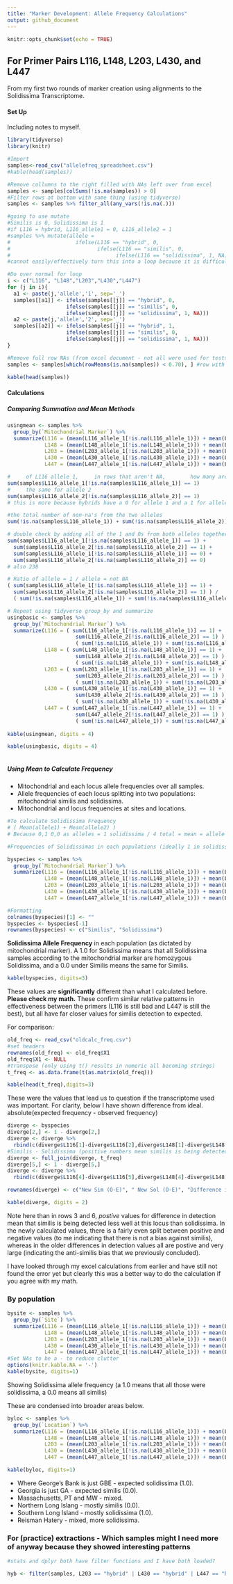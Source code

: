 ```yaml
---
title: "Marker Development: Allele Frequency Calculations"
output: github_document
---
```


```r
knitr::opts_chunk$set(echo = TRUE)
```

## For Primer Pairs L116, L148, L203, L430, and L447
From my first two rounds of marker creation using alignments to the Solidissima Transcriptome.


#### Set Up
Including notes to myself.

```r
library(tidyverse)
library(knitr)

#Import
samples<-read_csv("allelefreq_spreadsheet.csv")
#kable(head(samples))

#Remove collumns to the right filled with NAs left over from excel
samples <- samples[colSums(!is.na(samples)) > 0]
#Filter rows at bottom with same thing (using tidyverse)
samples <- samples %>% filter_all(any_vars(!is.na(.)))
```

```r
#going to use mutate
#Similis is 0, Solidissima is 1
#if L116 = hybrid, L116_allele1 = 0, L116_allele2 = 1
#samples %>% mutate(allele = 
#                     ifelse(L116 == "hybrid", 0, 
#                            ifelse(L116 == "similis", 0, 
#                                  ifelse(L116 == "solidissima", 1, NA))))
#cannot easily/effectively turn this into a loop because it is difficult to iterate over collumn names and even more so difficult to create new collumn name within mutate.

#Do over normal for loop
i <- c("L116", "L148","L203","L430","L447")
for (j in i){
  a1 <- paste(j,'allele','1', sep='_')
  samples[[a1]] <- ifelse(samples[[j]] == "hybrid", 0, 
                   ifelse(samples[[j]] == "similis", 0, 
                   ifelse(samples[[j]] == "solidissima", 1, NA)))
  a2 <- paste(j,'allele','2', sep='_')
  samples[[a2]] <- ifelse(samples[[j]] == "hybrid", 1, 
                   ifelse(samples[[j]] == "similis", 0, 
                   ifelse(samples[[j]] == "solidissima", 1, NA)))
}

#Remove full row NAs (from excel document - not all were used for tests)
samples <- samples[which(rowMeans(is.na(samples)) < 0.70), ] #row with 70% or more NA. 15/21 of NA variables (the number of loci*3), is 71%

kable(head(samples))
```

#### Calculations

##### Comparing Summation and Mean Methods

```r
usingmean <- samples %>%
  group_by(`Mitochondrial Marker`) %>%
  summarize(L116 = (mean(L116_allele_1[!is.na(L116_allele_1)]) + mean(L116_allele_2[!is.na(L116_allele_2)]))/2, 
            L148 = (mean(L148_allele_1[!is.na(L148_allele_1)]) + mean(L148_allele_2[!is.na(L148_allele_2)]))/2, 
            L203 = (mean(L203_allele_1[!is.na(L203_allele_1)]) + mean(L203_allele_2[!is.na(L203_allele_2)]))/2,
            L430 = (mean(L430_allele_1[!is.na(L430_allele_1)]) + mean(L430_allele_2[!is.na(L430_allele_2)]))/2,
            L447 = (mean(L447_allele_1[!is.na(L447_allele_1)]) + mean(L447_allele_2[!is.na(L447_allele_2)]))/2)

#     of L116 allele 1,     in rows that aren't NA,        how many are exactly 1 (solidissima allele)
sum(samples$L116_allele_1[!is.na(samples$L116_allele_1)] == 1)
#     the same for allele 2
sum(samples$L116_allele_2[!is.na(samples$L116_allele_2)] == 1) 
# this is more because hybrids have a 0 for allele 1 and a 1 for allele 2

#the total number of non-na's from the two alleles
sum(!is.na(samples$L116_allele_1)) + sum(!is.na(samples$L116_allele_2))     #119 from each is 238 total

# double check by adding all of the 1 and 0s from both alleles together
sum(samples$L116_allele_1[!is.na(samples$L116_allele_1)] == 1) +
  sum(samples$L116_allele_2[!is.na(samples$L116_allele_2)] == 1) +
  sum(samples$L116_allele_1[!is.na(samples$L116_allele_1)] == 0) +
  sum(samples$L116_allele_2[!is.na(samples$L116_allele_2)] == 0)
# also 238

# Ratio of allele = 1 / allele = not NA
( sum(samples$L116_allele_1[!is.na(samples$L116_allele_1)] == 1) +
  sum(samples$L116_allele_2[!is.na(samples$L116_allele_2)] == 1) ) /
  ( sum(!is.na(samples$L116_allele_1)) + sum(!is.na(samples$L116_allele_2)) )

# Repeat using tidyverse group_by and summarize
usingbasic <- samples %>%
  group_by(`Mitochondrial Marker`) %>%
  summarize(L116 = ( sum(L116_allele_1[!is.na(L116_allele_1)] == 1) +                  # allele 1 = 1
                      sum(L116_allele_2[!is.na(L116_allele_2)] == 1) ) /               # allele 2 = 1
                      ( sum(!is.na(L116_allele_1)) + sum(!is.na(L116_allele_2)) ),     # allele 1 & 2 is 1 or 0
            L148 = ( sum(L148_allele_1[!is.na(L148_allele_1)] == 1) +  
                      sum(L148_allele_2[!is.na(L148_allele_2)] == 1) ) /       
                      ( sum(!is.na(L148_allele_1)) + sum(!is.na(L148_allele_2)) ),
            L203 = ( sum(L203_allele_1[!is.na(L203_allele_1)] == 1) +  
                      sum(L203_allele_2[!is.na(L203_allele_2)] == 1) ) /       
                      ( sum(!is.na(L203_allele_1)) + sum(!is.na(L203_allele_2)) ),
            L430 = ( sum(L430_allele_1[!is.na(L430_allele_1)] == 1) +  
                      sum(L430_allele_2[!is.na(L430_allele_2)] == 1) ) /       
                      ( sum(!is.na(L430_allele_1)) + sum(!is.na(L430_allele_2)) ),
            L447 = ( sum(L447_allele_1[!is.na(L447_allele_1)] == 1) +  
                      sum(L447_allele_2[!is.na(L447_allele_2)] == 1) ) /       
                      ( sum(!is.na(L447_allele_1)) + sum(!is.na(L447_allele_2)) ))
       
kable(usingmean, digits = 4)

kable(usingbasic, digits = 4)
   
```


##### Using Mean to Calculate Frequency

+ Mitochondrial and each locus allele frequencies over all samples.
+ Allele frequencies of each locus splitting into two populations: mitochondrial similis and solidissima.
+ Mitochondrial and locus frequencies at sites and locations.

```r
#To calculate Solidissima Frequency
# ( Mean(allele1) + Mean(allele2) )
# Because 0,1 0,0 as alleles = 1 solidissima / 4 total = mean = allele freq

#Frequencies of Solidissimas in each populations (ideally 1 in solidissima, and 0 in similis)

byspecies <- samples %>%
  group_by(`Mitochondrial Marker`) %>%
  summarize(L116 = (mean(L116_allele_1[!is.na(L116_allele_1)]) + mean(L116_allele_2[!is.na(L116_allele_2)]))/2, 
            L148 = (mean(L148_allele_1[!is.na(L148_allele_1)]) + mean(L148_allele_2[!is.na(L148_allele_2)]))/2, 
            L203 = (mean(L203_allele_1[!is.na(L203_allele_1)]) + mean(L203_allele_2[!is.na(L203_allele_2)]))/2,
            L430 = (mean(L430_allele_1[!is.na(L430_allele_1)]) + mean(L430_allele_2[!is.na(L430_allele_2)]))/2,
            L447 = (mean(L447_allele_1[!is.na(L447_allele_1)]) + mean(L447_allele_2[!is.na(L447_allele_2)]))/2)

#Formatting
colnames(byspecies)[1] <- ""
byspecies <- byspecies[-1]
rownames(byspecies) <- c("Similis", "Solidissima")
```

**Solidissima Allele Frequency** in each population (as dictated by mitochondrial marker). A 1.0 for Solidissima means that all Solidissima samples according to the mitochondrial marker are homozygous Solidissima, and a 0.0 under Similis means the same for Similis.

``` r
kable(byspecies, digits=3)
```

These values are **significantly** different than what I calculated before. **Please check my math.** These confirm similar relative patterns in effectiveness between the primers (L116 is still bad and L447 is still the best), but all have far closer values for similis detection to expected.

For comparison:
```r
old_freq <- read_csv("oldcalc_freq.csv")
#set headers
rownames(old_freq) <- old_freq$X1
old_freq$X1 <- NULL
#transpose (only using t() results in numeric all becoming strings)
t_freq <- as.data.frame(t(as.matrix(old_freq)))
```

``` r
kable(head(t_freq),digits=3)
```


These were the values that lead us to question if the transcriptome used was important. For clarity, below I have shown difference from ideal. absolute(expected frequency - observed frequency)

```r
diverge <- byspecies
diverge[2,] <- 1 - diverge[2,]
diverge <- diverge %>%
  rbind(c(diverge$L116[1]-diverge$L116[2],diverge$L148[1]-diverge$L148[2],diverge$L203[1]-diverge$L203[2],diverge$L430[1]-diverge$L430[2],diverge$L447[1]-diverge$L447[2]))
#Similis - Solidissima (positive numbers mean similis is being detected less - higher divergence from expected)
diverge <- full_join(diverge, t_freq)
diverge[5,] <- 1 - diverge[5,]
diverge <- diverge %>%
  rbind(c(diverge$L116[4]-diverge$L116[5],diverge$L148[4]-diverge$L148[5],diverge$L203[4]-diverge$L203[5],diverge$L430[4]-diverge$L430[5],diverge$L447[4]-diverge$L447[5]))

rownames(diverge) <- c("New Sim (O-E)", " New Sol (O-E)", "Difference in Detection", "Old Sim (O-E)", "Old Sol (O-E)", "Old Difference in Detection")

kable(diverge, digits = 2)

```

Note here than in rows 3 and 6, *postive* values for difference in detection mean that similis is being detected less well at this locus than solidissima. In the newly calculated values, there is a fairly even split between positive and negative values (to me indicating that there is not a bias against similis), whereas in the older differences in detection values all are postive and very large (indicating the anti-similis bias that we previously concluded).

I have looked through my excel calculations from earlier and have still not found the error yet but clearly this was a better way to do the calculation if you agree with my math.

### By population
```r
bysite <- samples %>%
  group_by(`Site`) %>%
  summarize(L116 = (mean(L116_allele_1[!is.na(L116_allele_1)]) + mean(L116_allele_2[!is.na(L116_allele_2)]))/2, 
            L148 = (mean(L148_allele_1[!is.na(L148_allele_1)]) + mean(L148_allele_2[!is.na(L148_allele_2)]))/2, 
            L203 = (mean(L203_allele_1[!is.na(L203_allele_1)]) + mean(L203_allele_2[!is.na(L203_allele_2)]))/2,
            L430 = (mean(L430_allele_1[!is.na(L430_allele_1)]) + mean(L430_allele_2[!is.na(L430_allele_2)]))/2,
            L447 = (mean(L447_allele_1[!is.na(L447_allele_1)]) + mean(L447_allele_2[!is.na(L447_allele_2)]))/2)
#Set NAs to be a - to reduce clutter
options(knitr.kable.NA = '-')
kable(bysite, digits=1)
```

Showing Solidissima allele frequency (a 1.0 means that all those were solidissima, a 0.0 means all similis)

These are condensed into broader areas below.

```r
byloc <- samples %>%
  group_by(`Location`) %>%
  summarize(L116 = (mean(L116_allele_1[!is.na(L116_allele_1)]) + mean(L116_allele_2[!is.na(L116_allele_2)]))/2, 
            L148 = (mean(L148_allele_1[!is.na(L148_allele_1)]) + mean(L148_allele_2[!is.na(L148_allele_2)]))/2, 
            L203 = (mean(L203_allele_1[!is.na(L203_allele_1)]) + mean(L203_allele_2[!is.na(L203_allele_2)]))/2,
            L430 = (mean(L430_allele_1[!is.na(L430_allele_1)]) + mean(L430_allele_2[!is.na(L430_allele_2)]))/2,
            L447 = (mean(L447_allele_1[!is.na(L447_allele_1)]) + mean(L447_allele_2[!is.na(L447_allele_2)]))/2)

kable(byloc, digits=1)
```

+ Where George's Bank is just GBE - expected solidissima (1.0).
+ Georgia is just GA - expected similis (0.0).
+ Massachusetts, PT and MW - mixed.
+ Northern Long Islang - mostly similis (0.0).
+ Southern Long Island - mostly solidissima (1.0).
+ Reisman Hatery - mixed, more solidissima.

### For (practice) extractions - Which samples might I need more of anyway because they showed interesting patterns
```r
#stats and dplyr both have filter functions and I have both loaded?

hyb <- filter(samples, L203 == "hybrid" | L430 == "hybrid" | L447 == "hybrid")

```
